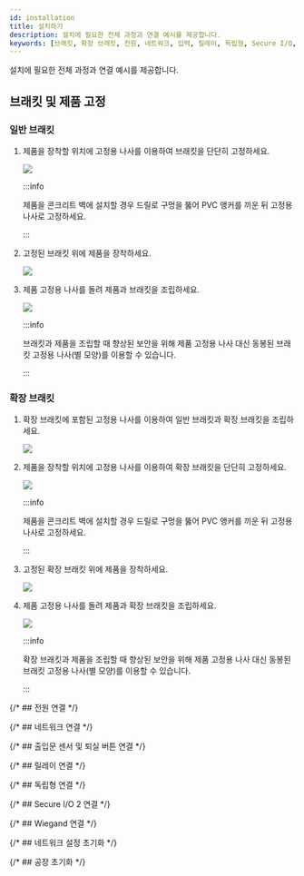 ```yaml
---
id: installation
title: 설치하기
description: 설치에 필요한 전체 과정과 연결 예시를 제공합니다.
keywords: [브래킷, 확장 브래킷, 전원, 네트워크, 입력, 릴레이, 독립형, Secure I/O, Wiegand]
---
```


설치에 필요한 전체 과정과 연결 예시를 제공합니다.

## 브래킷 및 제품 고정

### 일반 브래킷

1. 제품을 장착할 위치에 고정용 나사를 이용하여 브래킷을 단단히 고정하세요.

    <Image src='/img/device/installation-device1-xps2.png' className='none' alone />

    :::info

    제품을 콘크리트 벽에 설치할 경우 드릴로 구멍을 뚫어 PVC 앵커를 끼운 뒤 고정용 나사로 고정하세요.

    :::

1. 고정된 브래킷 위에 제품을 장착하세요.

    <Image src='/img/device/installation-device2-xps2.png' className='none' alone />

1. 제품 고정용 나사를 돌려 제품과 브래킷을 조립하세요.

    <Image src='/img/device/installation-device3-xps2.png' className='none' alone />

    :::info

    브래킷과 제품을 조립할 때 향상된 보안을 위해 제품 고정용 나사 대신 동봉된 브래킷 고정용 나사(별 모양)를 이용할 수 있습니다.

    :::

### 확장 브래킷

1. 확장 브래킷에 포함된 고정용 나사를 이용하여 일반 브래킷과 확장 브래킷을 조립하세요.

    <Image src='/img/device/installation-device-bracket1-xps2.png' className='none' alone />

1. 제품을 장착할 위치에 고정용 나사를 이용하여 확장 브래킷을 단단히 고정하세요.

    <Image src='/img/device/installation-device-bracket2-xps2.png' className='none' alone />

    :::info

    제품을 콘크리트 벽에 설치할 경우 드릴로 구멍을 뚫어 PVC 앵커를 끼운 뒤 고정용 나사로 고정하세요.

    :::

1. 고정된 확장 브래킷 위에 제품을 장착하세요.

    <Image src='/img/device/installation-device-bracket3-xps2.png' className='none' alone />

1. 제품 고정용 나사를 돌려 제품과 확장 브래킷을 조립하세요.

    <Image src='/img/device/installation-device-bracket4-xps2.png' className='none' alone />

    :::info

    확장 브래킷과 제품을 조립할 때 향상된 보안을 위해 제품 고정용 나사 대신 동봉된 브래킷 고정용 나사(별 모양)를 이용할 수 있습니다.

    :::

{/* ## 전원 연결 */}

<PowerConnection />

{/* ## 네트워크 연결 */}

<NetworkConnection />

{/* ## 출입문 센서 및 퇴실 버튼 연결 */}

<RtsConnection />

{/* ## 릴레이 연결 */}

<RelayConnectioin />

{/* ## 독립형 연결 */}

<StandaloneConnection />

{/* ## Secure I/O 2 연결 */}

<SecureIOConnection />

{/* ## Wiegand 연결 */}

<WiegandConnection />

{/* ## 네트워크 설정 초기화 */}

<Resetnetwork />

{/* ## 공장 초기화 */}

<Factoryreset name='노란색' />